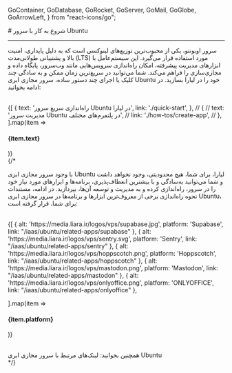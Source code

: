 
  GoContainer,
  GoDatabase,
  GoRocket,
  GoServer,
  GoMail,
  GoGlobe,
  GoArrowLeft,
} from "react-icons/go";


<Layout>
<Head>
<title>مستندات شروع به کار با سرور اوبونتو Ubuntu - لیارا</title>
<meta property="og:title" content="مستندات خدمات رایانش ابری لیارا" />
<meta property="og:description" content="مستندات مربوط به شروع به کار با سرور مجازی اوبونتو Ubuntu در لیارا"  />
</Head>
# شروع به کار با سرور Ubuntu
<hr className="mb-2" />

<p>
سرور اوبونتو، یکی از محبوب‌ترین توزیع‌های لینوکسی است که به دلیل پایداری، امنیت بالا و پشتیبانی طولانی‌مدت (LTS) مورد استفاده قرار می‌گیرد. این سیستم‌عامل با ابزارهای مدیریت پیشرفته، امکان راه‌اندازی سرویس‌هایی مانند وب‌سرور، پایگاه داده و مجازی‌سازی را فراهم می‌کند.
شما می‌توانید در سریع‌ترین زمان ممکن و به سادگی چند کلیک یا اجرای چند دستور ساده، سرور مجازی ابری Ubuntu خود را در لیارا بسازید. در ادامه بخوانید:
</p>
<br />

<div className="grid md:grid-cols-1 gap-4">
            {[
    {
      text: 'راه‌اندازی سریع سرور Ubuntu در لیارا',
      link: './quick-start',
    },
    // {
    //   text: 'مدیریت سرور Ubuntu در پلتفرم‌های مختلف',
    //   link: './how-tos/create-app',
    // },
  ].map(item =>
              <Link href={item.link}>
                <Card className="flex cursor-pointer w-full items-center justify-between">
                  <div className="flex items-center gap-3">
                    <h4>
                      {item.text}
                    </h4>
                  </div>
                  <GoArrowLeft className="ml-1" />
                </Card>
              </Link>
            )}
          </div>
{/* 
<br />

با وجود سرور مجازی ابری Ubuntu لیارا، برای شما، هیچ محدودیتی، وجود نخواهد داشت و شما می‌توانید به‌سادگی و با بیشترین انعطاف‌پذیری، برنامه‌ها و ابزارهای 
مورد نیاز خود را در سرور، راه‌اندازی کرده و به مدیریت و توسعه آن‌ها، بپردازید. در ادامه، مستندات نحوه راه‌اندازی برخی از معروف‌ترین ابزارها و برنامه‌ها 
در سرور مجازی ابری Ubuntu، برای شما، قرار گرفته است: 


<br />
<div className="grid md:grid-cols-3 gap-4">
            {[
    { alt: 'https://media.liara.ir/logos/vps/supabase.jpg', platform: 'Supabase', link: "/iaas/ubuntu/related-apps/supabase" },
    { alt: 'https://media.liara.ir/logos/vps/sentry.svg', platform: 'Sentry', link: "/iaas/ubuntu/related-apps/sentry" },
    { alt: 'https://media.liara.ir/logos/vps/hoppscotch.png', platform: 'Hoppscotch', link: "/iaas/ubuntu/related-apps/hoppscotch" },
    { alt: 'https://media.liara.ir/logos/vps/mastodon.png', platform: 'Mastodon', link: "/iaas/ubuntu/related-apps/mastodon" },
    { alt: 'https://media.liara.ir/logos/vps/onlyoffice.png', platform: 'ONLYOFFICE', link: "/iaas/ubuntu/related-apps/onlyoffice" },

  ].map(item =>
              <Link href={item.link}>
                <Card className="flex cursor-pointer w-full items-center justify-between">
                  <div className="flex items-center gap-3">
                    <div className="w-[40px] p-1  bg-[#333] rounded-lg">
                      <PlatformIcon platform={item.alt} />
                    </div>
                    <h4>
                      {item.platform}
                    </h4>
                  </div>
                  <GoArrowLeft className="ml-1" />
                </Card>
              </Link>
            )}
          </div>




<br />

<Alert variant="success">
همچنین بخوانید:
<Link href='./related-links' className="text-[#2196f3] ">
 لینک‌های مرتبط با سرور مجازی ابری Ubuntu
</Link>
</Alert>
<br /> */}

</Layout>